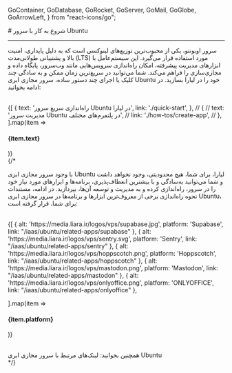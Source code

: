 
  GoContainer,
  GoDatabase,
  GoRocket,
  GoServer,
  GoMail,
  GoGlobe,
  GoArrowLeft,
} from "react-icons/go";


<Layout>
<Head>
<title>مستندات شروع به کار با سرور اوبونتو Ubuntu - لیارا</title>
<meta property="og:title" content="مستندات خدمات رایانش ابری لیارا" />
<meta property="og:description" content="مستندات مربوط به شروع به کار با سرور مجازی اوبونتو Ubuntu در لیارا"  />
</Head>
# شروع به کار با سرور Ubuntu
<hr className="mb-2" />

<p>
سرور اوبونتو، یکی از محبوب‌ترین توزیع‌های لینوکسی است که به دلیل پایداری، امنیت بالا و پشتیبانی طولانی‌مدت (LTS) مورد استفاده قرار می‌گیرد. این سیستم‌عامل با ابزارهای مدیریت پیشرفته، امکان راه‌اندازی سرویس‌هایی مانند وب‌سرور، پایگاه داده و مجازی‌سازی را فراهم می‌کند.
شما می‌توانید در سریع‌ترین زمان ممکن و به سادگی چند کلیک یا اجرای چند دستور ساده، سرور مجازی ابری Ubuntu خود را در لیارا بسازید. در ادامه بخوانید:
</p>
<br />

<div className="grid md:grid-cols-1 gap-4">
            {[
    {
      text: 'راه‌اندازی سریع سرور Ubuntu در لیارا',
      link: './quick-start',
    },
    // {
    //   text: 'مدیریت سرور Ubuntu در پلتفرم‌های مختلف',
    //   link: './how-tos/create-app',
    // },
  ].map(item =>
              <Link href={item.link}>
                <Card className="flex cursor-pointer w-full items-center justify-between">
                  <div className="flex items-center gap-3">
                    <h4>
                      {item.text}
                    </h4>
                  </div>
                  <GoArrowLeft className="ml-1" />
                </Card>
              </Link>
            )}
          </div>
{/* 
<br />

با وجود سرور مجازی ابری Ubuntu لیارا، برای شما، هیچ محدودیتی، وجود نخواهد داشت و شما می‌توانید به‌سادگی و با بیشترین انعطاف‌پذیری، برنامه‌ها و ابزارهای 
مورد نیاز خود را در سرور، راه‌اندازی کرده و به مدیریت و توسعه آن‌ها، بپردازید. در ادامه، مستندات نحوه راه‌اندازی برخی از معروف‌ترین ابزارها و برنامه‌ها 
در سرور مجازی ابری Ubuntu، برای شما، قرار گرفته است: 


<br />
<div className="grid md:grid-cols-3 gap-4">
            {[
    { alt: 'https://media.liara.ir/logos/vps/supabase.jpg', platform: 'Supabase', link: "/iaas/ubuntu/related-apps/supabase" },
    { alt: 'https://media.liara.ir/logos/vps/sentry.svg', platform: 'Sentry', link: "/iaas/ubuntu/related-apps/sentry" },
    { alt: 'https://media.liara.ir/logos/vps/hoppscotch.png', platform: 'Hoppscotch', link: "/iaas/ubuntu/related-apps/hoppscotch" },
    { alt: 'https://media.liara.ir/logos/vps/mastodon.png', platform: 'Mastodon', link: "/iaas/ubuntu/related-apps/mastodon" },
    { alt: 'https://media.liara.ir/logos/vps/onlyoffice.png', platform: 'ONLYOFFICE', link: "/iaas/ubuntu/related-apps/onlyoffice" },

  ].map(item =>
              <Link href={item.link}>
                <Card className="flex cursor-pointer w-full items-center justify-between">
                  <div className="flex items-center gap-3">
                    <div className="w-[40px] p-1  bg-[#333] rounded-lg">
                      <PlatformIcon platform={item.alt} />
                    </div>
                    <h4>
                      {item.platform}
                    </h4>
                  </div>
                  <GoArrowLeft className="ml-1" />
                </Card>
              </Link>
            )}
          </div>




<br />

<Alert variant="success">
همچنین بخوانید:
<Link href='./related-links' className="text-[#2196f3] ">
 لینک‌های مرتبط با سرور مجازی ابری Ubuntu
</Link>
</Alert>
<br /> */}

</Layout>